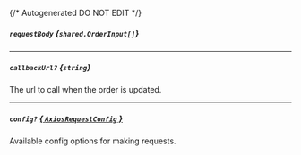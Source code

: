 {/* Autogenerated DO NOT EDIT  */}

##### `requestBody` *{`shared.OrderInput[]`}*
<Collapsible>
    <OrderInput/>
</Collapsible>

---
##### `callbackUrl?` *{`string`}*
The url to call when the order is updated.

---
##### `config?` [*{ `AxiosRequestConfig` }*](https://axios-http.com/docs/req_config)
Available config options for making requests.


